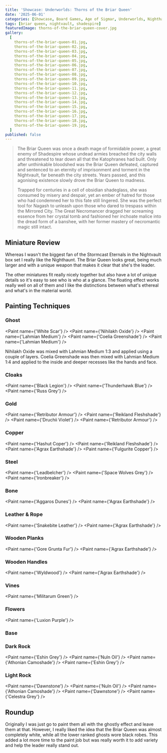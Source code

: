 ```yaml
---
title: 'Showcase: Underworlds: Thorns of the Briar Queen'
date: '2025-06-01'
categories: [Showcase, Board Games, Age of Sigmar, Underworlds, Nighthaunt]
tags: [briar queen, nightvault, shadespire]
featuredImage: thorns-of-the-briar-queen-cover.jpg
gallery:
  [
    thorns-of-the-briar-queen-01.jpg,
    thorns-of-the-briar-queen-02.jpg,
    thorns-of-the-briar-queen-03.jpg,
    thorns-of-the-briar-queen-04.jpg,
    thorns-of-the-briar-queen-05.jpg,
    thorns-of-the-briar-queen-06.jpg,
    thorns-of-the-briar-queen-07.jpg,
    thorns-of-the-briar-queen-08.jpg,
    thorns-of-the-briar-queen-09.jpg,
    thorns-of-the-briar-queen-10.jpg,
    thorns-of-the-briar-queen-11.jpg,
    thorns-of-the-briar-queen-12.jpg,
    thorns-of-the-briar-queen-13.jpg,
    thorns-of-the-briar-queen-14.jpg,
    thorns-of-the-briar-queen-15.jpg,
    thorns-of-the-briar-queen-16.jpg,
    thorns-of-the-briar-queen-17.jpg,
    thorns-of-the-briar-queen-18.jpg,
    thorns-of-the-briar-queen-19.jpg,
  ]
published: false
---
```



> The Briar Queen was once a death mage of formidable power, a great enemy of Shadespire whose undead armies breached
> the city walls and threatened to tear down all that the Katophranes had built. Only after unthinkable bloodshed was
> the Briar Queen defeated, captured and sentenced to an eternity of imprisonment and torment in the Nightvault, far
> beneath the city streets. Years passed, and this agonising existence slowly drove the Briar Queen to madness.
>
> Trapped for centuries in a cell of obsidian shadeglass, she was consumed by misery and despair, yet an ember of
> hatred for those who had condemned her to this fate still lingered. She was the perfect tool for Nagash to unleash
> upon those who dared to trespass within the Mirrored City. The Great Necromancer dragged her screaming essence from
> her crystal tomb and fashioned her inchoate malice into the dread form of a banshee, with her former mastery of
> necromantic magic still intact.

## Miniature Review

Whereas I wasn't the biggest fan of the Stormcast Eternals in the Nightvault box set I really like the Nighthaunt.
The Briar Queen looks great, being much larger and with a unique weapon that makes it clear that she's the leader.

The other miniatures fit really nicely together but also have a lot of unique details so it's easy to see who is who
at a glance. The floating effect works really well on all of them and I like the distinctions between what's ethereal
and what's in the material world.

## Painting Techniques

### Ghost

<Paint name={'White Scar'} />
<Paint name={'Nihilakh Oxide'} />
<Paint name={'Lahmian Medium'} />
<Paint name={'Coelia Greenshade'} />
<Paint name={'Lahmian Medium'} />

Nihilakh Oxide was mixed with Lahmian Medium 1:3 and applied using a couple of layers.
Coelia Greenshade was then mixed with Lahmian Medium 1:4 and applied to the inside and deeper recesses like the hands
and face.

### Cloaks

<Paint name={'Black Legion'} />
<Paint name={'Thunderhawk Blue'} />
<Paint name={'Russ Grey'} />

### Gold

<Paint name={'Retributor Armour'} />
<Paint name={'Reikland Fleshshade'} />
<Paint name={'Druchii Violet'} />
<Paint name={'Retributor Armour'} />

### Copper

<Paint name={'Hashut Coper'} />
<Paint name={'Reikland Fleshshade'} />
<Paint name={'Agrax Earthshade'} />
<Paint name={'Fulgurite Copper'} />

### Steel

<Paint name={'Leadbelcher'} />
<Paint name={'Space Wolves Grey'} />
<Paint name={'Ironbreaker'} />

### Bone

<Paint name={'Aggaros Dunes'} />
<Paint name={'Agrax Earthshade'} />

### Leather & Rope

<Paint name={'Snakebite Leather'} />
<Paint name={'Agrax Earthshade'} />

### Wooden Planks

<Paint name={'Gore Grunta Fur'} />
<Paint name={'Agrax Earthshade'} />

### Wooden Handles

<Paint name={'Wyldwood'} />
<Paint name={'Agrax Earthshade'} />

### Vines

<Paint name={'Militarum Green'} />

### Flowers

<Paint name={'Luxion Purple'} />

### Base

### Dark Rock

<Paint name={'Eshin Grey'} />
<Paint name={'Nuln Oil'} />
<Paint name={'Athonian Camoshade'} />
<Paint name={'Eshin Grey'} />

### Light Rock

<Paint name={'Dawnstone'} />
<Paint name={'Nuln Oil'} />
<Paint name={'Athonian Camoshade'} />
<Paint name={'Dawnstone'} />
<Paint name={'Celestra Grey'} />

## Roundup

Originally I was just go to paint them all with the ghostly effect and leave them at that. However, I really liked the
idea that the Briar Queen was almost completely white, while all the lower ranked ghosts wore black robes. This added
a lot more time to the paint job but was really worth it to add variety and help the leader really stand out.
